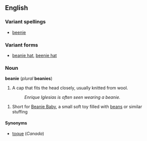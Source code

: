 ==English==
===Variant spellings===
*[[beenie]]

===Variant forms===
*[[beanie hat]], [[beenie hat]]

===Noun===
'''beanie''' (''plural'' '''beanies''')

#A cap that fits the head closely, usually knitted from wool.
#:''Enrique Iglesias is often seen wearing a beanie.''
<!-- funny, but is it useful? #:''An Aluminum Foil Deflector Beanie shields your brain from electromagnetic and psychotronic forces.''-->
#Short for [[beanie babies|Beanie Baby]], a small soft toy filled with [[bean]]s or similar stuffing

====Synonyms====
*[[toque]] (''Canada'')